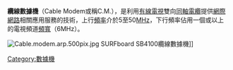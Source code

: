 {{expand|time=2014-06-02T14:06:39+00:00}}
{{noteTA
|G1=IT
|1=zh-cn:线缆; zh-tw:纜線;
}}
'''纜線數據機'''（Cable Modem或稱C.M.），是利用[[有線電視|有線電視]]雙向[[同軸電纜|同軸電纜]]提供[[網際網路|網際網路]]相關應用服務的技術，上行[[頻率|頻率]]介於5至50[[MHz|MHz]]，下行頻率佔用一個或以上的電視頻道[[頻寬|頻寬]]（6MHz）。

[[File:Cable.modem.arp.500pix.jpg|thumb]] SURFboard SB4100纜線數據機]]

{{Compu-stub}}
[[Category:數據機|Category:數據機]]